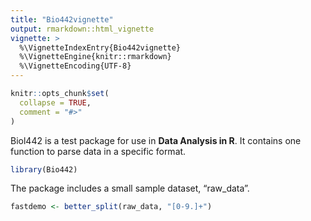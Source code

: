 ```yaml
---
title: "Bio442vignette"
output: rmarkdown::html_vignette
vignette: >
  %\VignetteIndexEntry{Bio442vignette}
  %\VignetteEngine{knitr::rmarkdown}
  %\VignetteEncoding{UTF-8}
---
```


```r
knitr::opts_chunk$set(
  collapse = TRUE,
  comment = "#>"
)
```

Biol442 is a test package for use in **Data Analysis in R**. It contains one function to parse data in a specific format. 

```r
library(Bio442)
```

The package includes a small sample dataset, "raw_data".

```r

fastdemo <- better_split(raw_data, "[0-9.]+")
```

